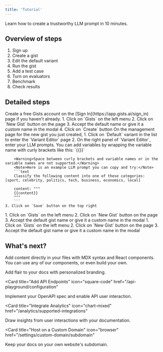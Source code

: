 ```yaml
---
title: 'Tutorial'
---
```


Learn how to create a trustworthy LLM prompt in 10 minutes. 

## Overview of steps
1. Sign up 
1. Create a gist 
1. Edit the default variant 
1. Run the gist
1. Add a test case 
1. Turn on evaluators 
1. Benchmark 
1. Check results

## Detailed steps

<AccordionGroup>
  <Accordion title="1. Sign In" defaultOpen>
    Create a free Gists account on the [Sign In](https://app.gists.ai/sign_in) page if you haven't already.
  </Accordion>
  <Accordion title="2. Create a gist" defaultOpen>
    1. Click on `Gists` on the left menu
    2. Click on `New Gist` button on the page
    3. Accept the default name or give it a custom name in the modal
    4. Click on `Create` button
  </Accordion>
  <Accordion title="3. Edit the default variant" defaultOpen>
    On the management page for the new gist you just created,
    1. Click on `Default` variant in the list to enter the `Variant Editor` page
    2. On the right panel of `Variant Editor`, enter your LLM prompts. You can add variables by wrapping the variable name with curly brackets like this: `{{<variable_name>}}`
    
        <Warning>Space between curly brackets and variable names or in the variable names are not supported.</Warning>
        <Note>Here is an example LLM prompt you can copy and try:</Note>
        ```text
        Classify the following content into one of these categories: [sport, celebrity, politics, tech, business, economics, local]

        content: """
        {{content}}
        """
        ```
    3. Click on `Save` button on the top right
  </Accordion>
  <Accordion title="4. Create a gist" defaultOpen>
    1. Click on `Gists` on the left menu
    2. Click on `New Gist` button on the page
    3. Accept the default gist name or give it a custom name in the modal
  </Accordion>
  <Accordion title="5. Create a gist" defaultOpen>
    1. Click on `Gists` on the left menu
    2. Click on `New Gist` button on the page
    3. Accept the default gist name or give it a custom name in the modal
  </Accordion>
</AccordionGroup>

## What's next?

Add content directly in your files with MDX syntax and React components. You can use any of our components, or even build your own.

<CardGroup>

<Card title="Style Your Docs" icon="paintbrush" href="/settings/global">
  Add flair to your docs with personalized branding.
</Card>

<Card
  title="Add API Endpoints"
  icon="square-code"
  href="/api-playground/configuration"
>
  Implement your OpenAPI spec and enable API user interaction.
</Card>

<Card
  title="Integrate Analytics"
  icon="chart-mixed"
  href="/analytics/supported-integrations"
>
  Draw insights from user interactions with your documentation.
</Card>

<Card
  title="Host on a Custom Domain"
  icon="browser"
  href="/settings/custom-domain/subdomain"
>
  Keep your docs on your own website's subdomain.
</Card>

</CardGroup>
